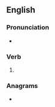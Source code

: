 ==English==

===Pronunciation===
* {{IPA|/ɪŋˈɡɹæfts/|/ɪŋˈɡɹɑːfts/|lang=en}}

===Verb===
{{head|en|verb form}}

# {{en-third-person singular of|engraft}}

===Anagrams===
* {{anagrams|en|a=aefgnrst|fragnets}}